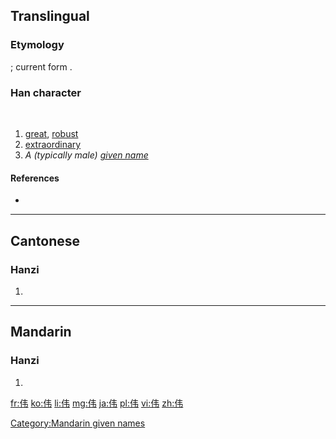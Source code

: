 {{also|偉}}
==Translingual==
{{zh-hanzi-box|伟|[[偉]]}}

===Etymology===
{{Han simp|偉|f=韋|t=韦}}; current form {{Han compound|人|alt1=亻|韦}}.

===Han character===
{{Han char|rn=9|rad=人|as=09|sn=12|four=2425<sub>6</sub>|canj=人手尸 (OQS)|ids=⿰[[亻]][[韦]]}}<br/>
{{Han char|rn=9|rad=人|as=04|sn=6|four=|canj=人手尸 (OQS)}}

# [[great]], [[robust]]
# [[extraordinary]]
# ''A (typically male) [[given name]]''

====References====
* {{Han ref|kx=0096.121|hdz=10117.150|uh=4F1F|ud=20255}}

----

==Cantonese==

===Hanzi===
{{yue-hanzi|jyut=wai5|y=wai5|tra=偉}}

# {{defn|lang=yue|sort=人04}}

----

==Mandarin==

===Hanzi===
{{cmn-hanzi|tra=偉|pin=[[wěi]] ([[wei3]]), [[Wěi]] ([[Wei3]])|wg=wei<sup>3</sup>, Wei<sup>3</sup>}}

# {{defn|lang=cmn|sort=人04}}

[[Category:Mandarin given names]]

[[fr:伟]]
[[ko:伟]]
[[li:伟]]
[[mg:伟]]
[[ja:伟]]
[[pl:伟]]
[[vi:伟]]
[[zh:伟]]